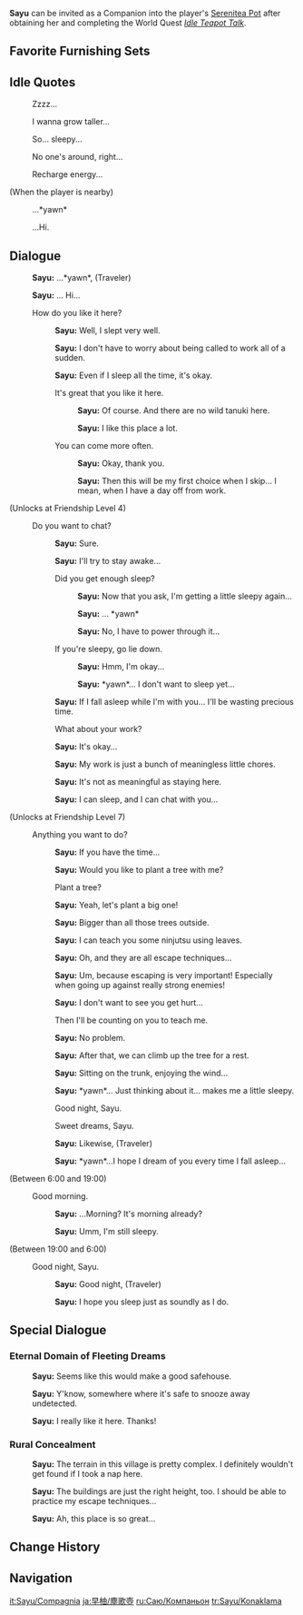 {{CharacterTabs}}
{{Furnishing Infobox
|title          = Sayu
|id             = 368136
|image          = Character Sayu Thumb.png
|category       = Companion
|subcategory    = Companion
|quality        = 4
|adeptal_energy = 300
|load           = 1200
|description    = Character In-Residence
}}
'''Sayu''' can be invited as a Companion into the player's [[Serenitea Pot]] after obtaining her and completing the World Quest ''[[Idle Teapot Talk]]''.

==Favorite Furnishing Sets==
{{HousingCompanion|favorite}}
{{Companion Favor Table}}

==Idle Quotes==
{{Dialogue start}}
: {{DIcon|Idle}} Zzzz...
: {{DIcon|Idle}} I wanna grow taller...
: {{DIcon|Idle}} So... sleepy...
: {{DIcon|Idle}} No one's around, right...
: {{DIcon|Idle}} Recharge energy...

;(When the player is nearby)
: {{DIcon|Idle}} ...*yawn*
: {{DIcon|Idle}} ...Hi.
{{Dialogue end}}

==Dialogue==
{{Dialogue start}}
:{{A|vo sayu mimitomo hello 01.ogg}} '''Sayu:''' ...*yawn*, (Traveler)
:{{A|vo sayu mimitomo hello 02.ogg}} '''Sayu:''' ... Hi...
:{{DIcon}} How do you like it here?
::{{A|vo sayu mimitomo friendship1 01.ogg}} '''Sayu:''' Well, I slept very well.
::{{A|vo sayu mimitomo friendship1 02.ogg}} '''Sayu:''' I don't have to worry about being called to work all of a sudden.
::{{A|vo sayu mimitomo friendship1 03.ogg}} '''Sayu:''' Even if I sleep all the time, it's okay.
::{{DIcon}} It's great that you like it here.
:::{{A|vo sayu mimitomo friendship1 04a_1.ogg}} '''Sayu:''' Of course. And there are no wild tanuki here.
:::{{A|vo sayu mimitomo friendship1 04a_2.ogg}} '''Sayu:''' I like this place a lot.
::{{DIcon}} You can come more often.
:::{{A|vo sayu mimitomo friendship1 04b_1.ogg}} '''Sayu:''' Okay, thank you.
:::{{A|vo sayu mimitomo friendship1 04b_2.ogg}} '''Sayu:''' Then this will be my first choice when I skip... I mean, when I have a day off from work.
;(Unlocks at Friendship Level 4)
:{{DIcon}} Do you want to chat?
::{{A|vo sayu mimitomo friendship2 01.ogg}} '''Sayu:''' Sure.
::{{A|vo sayu mimitomo friendship2 02.ogg}} '''Sayu:''' I'll try to stay awake...
::{{DIcon}} Did you get enough sleep?
:::{{A|vo sayu mimitomo friendship2 03a_1.ogg}} '''Sayu:''' Now that you ask, I'm getting a little sleepy again...
:::{{A|vo sayu mimitomo friendship2 03a_2.ogg}} '''Sayu:''' ... *yawn*
:::{{A|vo sayu mimitomo friendship2 03a_3.ogg}} '''Sayu:''' No, I have to power through it...
::{{DIcon}} If you're sleepy, go lie down.
:::{{A|vo sayu mimitomo friendship2 03b_1.ogg}} '''Sayu:''' Hmm, I'm okay...
:::{{A|vo sayu mimitomo friendship2 03b_2.ogg}} '''Sayu:''' *yawn*... I don't want to sleep yet...
::{{A|vo sayu mimitomo friendship2 04.ogg}} '''Sayu:''' If I fall asleep while I'm with you... I'll be wasting precious time.
::{{DIcon}} What about your work?
::{{A|vo sayu mimitomo friendship2 05.ogg}} '''Sayu:''' It's okay...
::{{A|vo sayu mimitomo friendship2 06.ogg}} '''Sayu:''' My work is just a bunch of meaningless little chores.
::{{A|vo sayu mimitomo friendship2 07.ogg}} '''Sayu:''' It's not as meaningful as staying here.
::{{A|vo sayu mimitomo friendship2 08.ogg}} '''Sayu:''' I can sleep, and I can chat with you...
;(Unlocks at Friendship Level 7)
:{{DIcon}} Anything you want to do?
::{{A|vo sayu mimitomo friendship3 01.ogg}} '''Sayu:''' If you have the time...
::{{A|vo sayu mimitomo friendship3 02.ogg}} '''Sayu:''' Would you like to plant a tree with me?
::{{DIcon}} Plant a tree?
::{{A|vo sayu mimitomo friendship3 03.ogg}} '''Sayu:''' Yeah, let's plant a big one!
::{{A|vo sayu mimitomo friendship3 04.ogg}} '''Sayu:''' Bigger than all those trees outside.
::{{A|vo sayu mimitomo friendship3 05.ogg}} '''Sayu:''' I can teach you some ninjutsu using leaves.
::{{A|vo sayu mimitomo friendship3 06.ogg}} '''Sayu:''' Oh, and they are all escape techniques...
::{{A|vo sayu mimitomo friendship3 07.ogg}} '''Sayu:''' Um, because escaping is very important! Especially when going up against really strong enemies!
::{{A|vo sayu mimitomo friendship3 08.ogg}} '''Sayu:''' I don't want to see you get hurt...
::{{DIcon}} Then I'll be counting on you to teach me.
::{{A|vo sayu mimitomo friendship3 09.ogg}} '''Sayu:''' No problem.
::{{A|vo sayu mimitomo friendship3 10.ogg}} '''Sayu:''' After that, we can climb up the tree for a rest.
::{{A|vo sayu mimitomo friendship3 11.ogg}} '''Sayu:''' Sitting on the trunk, enjoying the wind...
::{{A|vo sayu mimitomo friendship3 12.ogg}} '''Sayu:''' *yawn*... Just thinking about it... makes me a little sleepy.
::{{DIcon}} Good night, Sayu.
::{{DIcon}} Sweet dreams, Sayu.
::{{A|vo sayu mimitomo friendship3 13.ogg}} '''Sayu:''' Likewise, (Traveler)
::{{A|vo sayu mimitomo friendship3 14.ogg}} '''Sayu:''' *yawn*...I hope I dream of you every time I fall asleep...
;<nowiki>(Between 6:00 and 19:00)</nowiki>
:{{DIcon}} Good morning.
::{{A|vo sayu mimitomo morning 01.ogg}} '''Sayu:''' ...Morning? It's morning already?
::{{A|vo sayu mimitomo morning 02.ogg}} '''Sayu:''' Umm, I'm still sleepy.
;<nowiki>(Between 19:00 and 6:00)</nowiki>
:{{DIcon}} Good night, Sayu.
::{{A|vo sayu mimitomo night 01.ogg}} '''Sayu:''' Good night, (Traveler)
::{{A|vo sayu mimitomo night 02.ogg}} '''Sayu:''' I hope you sleep just as soundly as I do.
{{Dialogue end}}

==Special Dialogue==
{{HousingCompanion|special}}

===Eternal Domain of Fleeting Dreams===
{{Dialogue start}}
:{{A|vo mimitomo dq sayu bedroom 01.ogg}} '''Sayu:''' Seems like this would make a good safehouse.
:{{A|vo mimitomo dq sayu bedroom 02.ogg}} '''Sayu:''' Y'know, somewhere where it's safe to snooze away undetected.
:{{A|vo mimitomo dq sayu bedroom 03.ogg}} '''Sayu:''' I really like it here. Thanks!
{{Dialogue end}}

===Rural Concealment===
{{Dialogue start}}
:{{A|vo mimitomo dq sayu village 01.ogg}} '''Sayu:''' The terrain in this village is pretty complex. I definitely wouldn't get found if I took a nap here.
:{{A|vo mimitomo dq sayu village 02.ogg}} '''Sayu:''' The buildings are just the right height, too. I should be able to practice my escape techniques...
:{{A|vo mimitomo dq sayu village 03.ogg}} '''Sayu:''' Ah, this place is so great...
{{Dialogue end}}

==Change History==
{{Change History|2.0}}

==Navigation==
{{Furnishing Navbox/Living|Companion}}

[[it:Sayu/Compagnia]]
[[ja:早柚/塵歌壺]]
[[ru:Саю/Компаньон]]
[[tr:Sayu/Konaklama]]